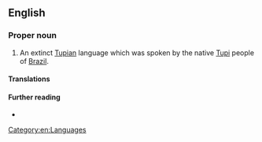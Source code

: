==English==

===Proper noun===
{{en-proper noun|head=[[classical|Classical]] [[Tupi]]}}

# An extinct [[Tupian]] language which was spoken by the native [[Tupi]] people of [[Brazil]].
#: {{syn|en|Lingoa Geral|Old Tupi}}

====Translations====
{{trans-see|extinct language of Brazil|Old Tupi}}

====Further reading====
* {{pedia|Old Tupi language}}

[[Category:en:Languages]]